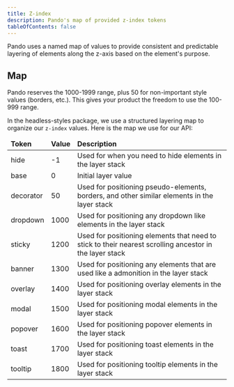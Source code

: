 ```yaml
---
title: Z-index
description: Pando's map of provided z-index tokens
tableOfContents: false
---
```



Pando uses a named map of values to provide consistent and predictable layering of elements along the z-axis based on the element's purpose.

## Map

Pando reserves the 1000-1999 range, plus 50 for non-important style values (borders, etc.). This gives your product the freedom to use the 100-999 range.

In the headless-styles package, we use a structured layering map to organize our `z-index` values. Here is the map we use for our API:

<table>
  <thead>
    <tr class={css({ textAlign: 'center' })}>
      <td>
        <strong>Token</strong>
      </td>
      <td>
        <strong>Value</strong>
      </td>
      <td>
        <strong>Description</strong>
      </td>
    </tr>
  </thead>
  <tbody>
    <tr>
      <td>hide</td>
      <td>-1</td>
      <td>Used for when you need to hide elements in the layer stack</td>
    </tr>
    <tr>
      <td>base</td>
      <td>0</td>
      <td>Initial layer value</td>
    </tr>
    <tr>
      <td>decorator</td>
      <td>50</td>
      <td>Used for positioning pseudo-elements, borders, and other similar elements in the layer stack</td>
    </tr>
    <tr>
      <td>dropdown</td>
      <td>1000</td>
      <td>Used for positioning any dropdown like elements in the layer stack</td>
    </tr>
    <tr>
      <td>sticky</td>
      <td>1200</td>
      <td>Used for positioning elements that need to stick to their nearest scrolling ancestor in the layer stack</td>
    </tr>
    <tr>
      <td>banner</td>
      <td>1300</td>
      <td>Used for positioning any elements that are used like a admonition in the layer stack</td>
    </tr>
    <tr>
      <td>overlay</td>
      <td>1400</td>
      <td>Used for positioning overlay elements in the layer stack</td>
    </tr>
    <tr>
      <td>modal</td>
      <td>1500</td>
      <td>Used for positioning modal elements in the layer stack</td>
    </tr>
    <tr>
      <td>popover</td>
      <td>1600</td>
      <td>Used for positioning popover elements in the layer stack</td>
    </tr>
    <tr>
      <td>toast</td>
      <td>1700</td>
      <td>Used for positioning toast elements in the layer stack</td>
    </tr>
    <tr>
      <td>tooltip</td>
      <td>1800</td>
      <td>Used for positioning tooltip elements in the layer stack</td>
    </tr>
  </tbody>
</table>
